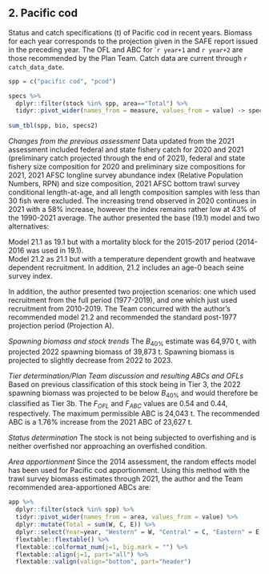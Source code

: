 ## 2. Pacific cod

Status and catch specifications (t) of Pacific cod in recent years. Biomass for each year corresponds to the projection given in the SAFE report issued in the preceding year. 
The OFL and ABC for ``r year+1` and `r year+2` are those recommended by the Plan Team. 
Catch data are current through `r catch_data_date`.

```r
spp = c("pacific cod", "pcod")

specs %>% 
  dplyr::filter(stock %in% spp, area=="Total") %>% 
  tidyr::pivot_wider(names_from = measure, values_from = value) -> specs2
  
sum_tbl(spp, bio, specs2)
```

*Changes from the previous assessment*
Data updated from the 2021 assessment included federal and state fishery catch for 2020 and 2021 (preliminary catch projected through the end of 2021), federal and state fishery size composition for 2020 and preliminary size compositions for 2021, 2021 AFSC longline survey abundance index (Relative Population Numbers, RPN) and size composition, 2021 AFSC bottom trawl survey conditional length-at-age, and all length composition samples with less than 30 fish were excluded. The increasing trend observed in 2020 continues in 2021 with a 58% increase, however the index remains rather low at 43% of the 1990-2021 average. The author presented the base (19.1) model and two alternatives:

Model 21.1 as 19.1 but with a mortality block for the 2015-2017 period (2014-2016 was used in 19.1).  
Model 21.2 as 21.1 but with a temperature dependent growth and heatwave dependent recruitment. In addition, 21.2 includes an age-0 beach seine survey index.

In addition, the author presented two projection scenarios: one which used recruitment from the full period (1977-2019), and one which just used recruitment from 2010-2019. The Team concurred with the author’s recommended model 21.2 and recommended the standard post-1977 projection period (Projection A).

*Spawning biomass and stock trends*
The $B_{40\%}$ estimate was 64,970 t, with projected 2022 spawning biomass of 39,873 t. Spawning biomass is projected to slightly decrease from 2022 to 2023.


*Tier determination/Plan Team discussion and resulting ABCs and OFLs*
Based on previous classification of this stock being in Tier 3, the 2022 spawning biomass was projected to be below $B_{40\%}$ and would therefore be classified as Tier 3b. 
The $F_{OFL}$ and $F_{ABC}$ values are 0.54 and 0.44, respectively. The maximum permissible ABC is 24,043 t. 
The recommended ABC is a 1.76% increase from the 2021 ABC of 23,627 t.

*Status determination*
The stock is not being subjected to overfishing and is neither overfished nor approaching an overfished condition.

*Area apportionment*
Since the 2014 assessment, the random effects model has been used for Pacific cod apportionment. Using this method with the trawl survey biomass estimates through 2021, the author and the Team recommended area-apportioned ABCs are:

```r
app %>% 
  dplyr::filter(stock %in% spp) %>% 
  tidyr::pivot_wider(names_from = area, values_from = value) %>% 
  dplyr::mutate(Total = sum(W, C, E)) %>% 
  dplyr::select(Year=year, "Western" = W, "Central" = C, "Eastern" = E, Total ) %>% 
  flextable::flextable() %>% 
  flextable::colformat_num(j=1, big.mark = "") %>% 
  flextable::align(j=1, part="all") %>% 
  flextable::valign(valign="bottom", part="header")
```

